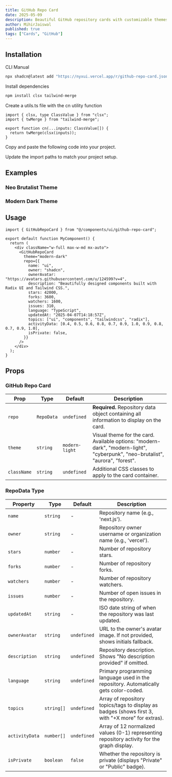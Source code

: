```yaml
---
title: GitHub Repo Card
date: 2025-05-09
description: Beautiful GitHub repository cards with customizable themes, activity graphs, and real-time data fetching.
author: MihirJaiswal
published: true
tags: ["Cards", "GitHub"]
---
```


<ComponentPreview name="github-repo-card-demo" />

## Installation

<Tabs defaultValue="cli">

<TabsList>
  <TabsTrigger value="cli">CLI</TabsTrigger>
  <TabsTrigger value="manual">Manual</TabsTrigger>
</TabsList>
<TabsContent value="cli">

```bash
npx shadcn@latest add "https://nyxui.vercel.app/r/github-repo-card.json"
```

</TabsContent>

<TabsContent value="manual">

<Steps>

<Step>Install dependencies</Step>

```bash
npm install clsx tailwind-merge
```

<Step>Create a utils.ts file with the cn utility function</Step>

```tsx
import { clsx, type ClassValue } from "clsx";
import { twMerge } from "tailwind-merge";

export function cn(...inputs: ClassValue[]) {
  return twMerge(clsx(inputs));
}
```

<Step>Copy and paste the following code into your project.</Step>

<ComponentSource name="github-repo-card" />

<Step>Update the import paths to match your project setup.</Step>

</Steps>

</TabsContent>

</Tabs>

## Examples

### Neo Brutalist Theme

<ComponentPreview name="github-repo-card-demo1" />

### Modern Dark Theme

<ComponentPreview name="github-repo-card-demo2" />

## Usage

```tsx
import { GitHubRepoCard } from "@/components/ui/github-repo-card";
```

```tsx
export default function MyComponent() {
  return (
    <div className="w-full max-w-md mx-auto">
      <GitHubRepoCard
        theme="modern-dark"
        repo={{
          name: "ui",
          owner: "shadcn",
          ownerAvatar: "https://avatars.githubusercontent.com/u/124599?v=4",
          description: "Beautifully designed components built with Radix UI and Tailwind CSS.",
          stars: 42000,
          forks: 3600,
          watchers: 1600,
          issues: 310,
          language: "TypeScript",
          updatedAt: "2025-04-07T14:18:57Z",
          topics: ["ui", "components", "tailwindcss", "radix"],
          activityData: [0.4, 0.5, 0.6, 0.8, 0.7, 0.9, 1.0, 0.9, 0.8, 0.7, 0.9, 1.0],
          isPrivate: false,
        }}
      />
    </div>
  );
}
```

## Props

### GitHub Repo Card

| Prop        | Type       | Default          | Description                                                                                                                    |
| ----------- | ---------- | ---------------- | ------------------------------------------------------------------------------------------------------------------------------ |
| `repo`      | `RepoData` | `undefined`      | **Required.** Repository data object containing all information to display on the card.                                        |
| `theme`     | `string`   | `modern-light` | Visual theme for the card. Available options: "modern-dark", "modern-light", "cyberpunk", "neo-brutalist", "aurora", "forest". |
| `className` | `string`   | `undefined`      | Additional CSS classes to apply to the card container.                                                                         |

### RepoData Type

| Property        | Type       |  Default     | Description                                                                                      |
| --------------- | ---------- |  ----------- | -------------------------------------------------------------------------------------------------|
| `name`          | `string`   |  -           | Repository name (e.g., 'next.js').                                                               |
| `owner`         | `string`   |  -           | Repository owner username or organization name (e.g., 'vercel').                                 |
| `stars`         | `number`   |  -           | Number of repository stars.                                                                      |
| `forks`         | `number`   |  -           | Number of repository forks.                                                                      |
| `watchers`      | `number`   |  -           | Number of repository watchers.                                                                   |
| `issues`        | `number`   |  -           | Number of open issues in the repository.                                                         |
| `updatedAt`     | `string`   |  -           | ISO date string of when the repository was last updated.                                         |
| `ownerAvatar`   | `string`   |  `undefined` | URL to the owner's avatar image. If not provided, shows initials fallback.                       |
| `description`   | `string`   |  `undefined` | Repository description. Shows "No description provided" if omitted.                              |
| `language`      | `string`   |  `undefined` | Primary programming language used in the repository. Automatically gets color-coded.             |
| `topics`        | `string[]` |  `undefined` | Array of repository topics/tags to display as badges (shows first 3, with "+X more" for extras). |
| `activityData`  | `number[]` |  `undefined` | Array of 12 normalized values (0-1) representing repository activity for the graph display.      |
| `isPrivate`     | `boolean`  |  `false`     | Whether the repository is private (displays "Private" or "Public" badge).                        |

